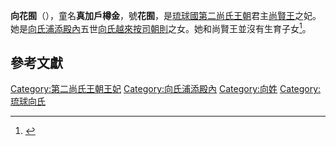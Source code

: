 {{東亞女性歷史人物
|名稱 =向花囿
|身份 =琉球國第二尚氏王朝王妃
|國家 =琉球國
|時代 =第二尚氏王朝
|屆數 =
|最高職務 =王妃
|前任 = 
|繼任 = 
|圖片名稱 =
|圖片大小 =
|圖片說明 =
|姓=向
|名=
|封爵 =玉寄按司加那志
|封號 =
|位號=王妃
|位階=
|品階=
|封地 =
|湯沐邑 =
|氏族 =首里向氏
|府邸 =
|世系 = 
|初名 =
|童名 =真加戶樽金
|小字=
|號=花囿
|法號=
|院號=
|其他名號=
|出生日期=1630年12月22日（[[明朝|明]][[崇禎|崇禎]]三年十一月十九日）
|出生地點=琉球國[[首里|首里]]
|婚年=
|逝世日期=1666年2月13日（[[清朝|清]][[康熙|康熙]]五年正月初十日）
|逝世地點=琉球國首里
|諡號=
|墓葬=東玉陵
|祠廟=
|父親=[[越來朝則|向氏越來按司朝則]]
|嫡母=
|母親=
|夫=[[尚賢王|尚賢王]]
|婚姻名份=王妃
|夫之父=
|夫之母=[[夫人_(位號)|夫人]]松氏（西之按司加那志，號[[松涼月|涼月]]）
|夫之嫡母=妃尚氏（我謝上森按司加那志，號[[尚梅岩|梅岩]]）<br>繼妃馬氏（君豐見按司加那志，號[[馬蘭閨|蘭閨]]）
|夫之側室=[[御妻|妻]][[毛氏_(尚賢王妻)|毛氏]]（真壁阿護母志良禮）
|兄弟=
|姊妹=
|嫡兄弟=
|嫡姊妹=
|庶兄弟=
|庶姊妹=
|同胞兄弟=
|同胞姊妹=
|異母兄弟=
|異母姊妹=
|異父兄弟=
|異父姊妹=
|繼兄弟=
|繼姊妹=
|其他親屬 =
|經歷 = 
|著作 =
|注釋=}}
'''向花囿'''（{{bd|1630年|12月22日|1666年|2月13日}}），童名'''真加戶樽金'''，號'''花囿'''，是[[琉球國|琉球國]][[第二尚氏王朝|第二尚氏王朝]]君主[[尚賢王|尚賢王]]之妃。她是[[向氏浦添殿內|向氏浦添殿內]]五世[[越來朝則|向氏越來按司朝則]]之女。她和尚賢王並沒有生育子女<ref>{{Cite web |url=http://dynasty.cc/han/book/book/zssp.html |title=《中山世譜·卷八·尚賢王》 |accessdate=2013-05-10 |archive-date=2013-12-13 |archive-url=https://web.archive.org/web/20131213104020/http://dynasty.cc/han/book/book/zssp.html |dead-url=no }}</ref>。


==參考文獻==
<div class="references-small">
<references></references>
</div>
{{第二尚氏王朝王妃}}
[[Category:第二尚氏王朝王妃|Category:第二尚氏王朝王妃]]
[[Category:向氏浦添殿內|Category:向氏浦添殿內]]
[[Category:向姓|Category:向姓]]
[[Category:琉球向氏|Category:琉球向氏]]
